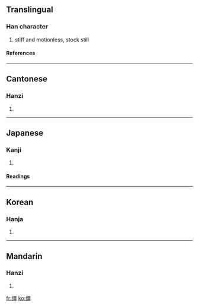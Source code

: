 ==Translingual==
===Han character===
{{Han char|rn=9|rad=人|as=13|sn=15|four=2121<sub>6</sub>|canj=人一田一 (OMWM)}}
# stiff and motionless, stock still
====References====
{{Han ref|kx=0118.060|dkj=01158|dj=0250.170|hdz=10224.030|uh=50F5|ud=20725|bh=BBF8|bd=48120}}
----
==Cantonese==
===Hanzi===
{{yue-hanzi|jyut=|y=geung1}}
# {{defn|Cantonese}}
----
==Japanese==
===Kanji===
{{ja-kanji|grade=|rs=人13}}
# {{defn|Japanese}}
====Readings====
{{ja-readings|on=[[きょう]] (kyō)|kun=[[たおれる]] (taoreru)}}
----
==Korean==
===Hanja===
{{ko-hanja|hangeul=강|rv=gang|mr=kang}}
# {{defn|Korean}}
----
==Mandarin==
===Hanzi===
{{cmn-hanzi|pin=[[jiāng]] (jiang1)|wg=chiang<sup>1</sup>}}
# {{defn|Mandarin}}

[[fr:僵]]
[[ko:僵]]